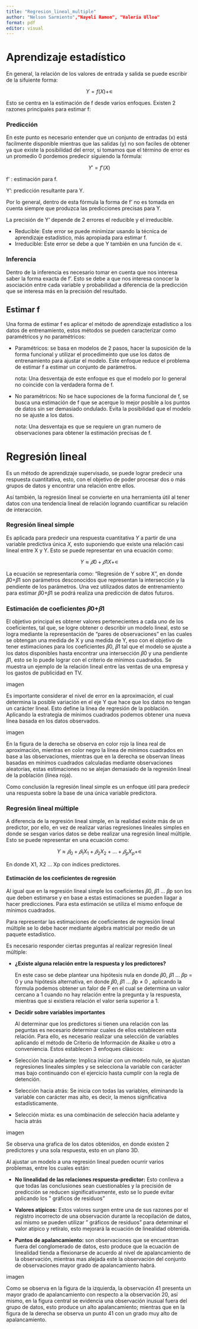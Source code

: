 ```yaml
---
title: "Regresion_lineal_multiple"
author: "Nelson Sarmiento","Nayeli Ramon", "Valeria Ulloa"
format: pdf
editor: visual
---
```


# Aprendizaje estadístico

En general, la relación de los valores de entrada y salida se puede escribir de la sifuiente forma:

$$ Y = f(X) + ∊ $$

Esto se centra en la estimación de f desde varios enfoques. Existen 2 razones principales para estimar f:

### Predicción

En este punto es necesario entender que un conjunto de entradas (x) está facilmente disponible mientras que las salidas (y) no son faciles de obtener ya que existe la posibilidad del error, si tomamos que el término de error es un promedio 0 pordemos predecir siguiendo la fórmula:

$$ Y' = f'(X) $$

f' : estimación para f.

Y': predicción resultante para Y.

Por lo general, dentro de esta fórmula la forma de f' no es tomada en cuenta siempre que produzca las predicciones precisas para Y.

La precisión de Y' depende de 2 errores el reducible y el irreducible.

-   Reducible: Este error se puede minimizar usando la técnica de aprendizaje estadístico, más apropiada para estimar f.
-   Irreducible: Este error se debe a que Y también en una función de ∊.

### Inferencia

Dentro de la inferencia es necesario tomar en cuenta que nos interesa saber la forma exacta de f'. Esto se debe a que nos interesa conocer la asociación entre cada variable y probabilidad a diferencia de la predicción que se interesa más en la precisión del resultado.

## Estimar f

Una forma de estimar f es aplicar el método de aprendizaje estadístico a los datos de entrenamiento, estos métodos se pueden caracterizar como paramétricos y no paramétricos:

-   Paramétricos: se basa en modelos de 2 pasos, hacer la suposición de la forma funcional y utilizar el procedimeinto que use los datos de entrenamiento para ajustar el modelo. Este enfoque reduce el problema de estimar f a estimar un conjunto de parámetros.

    nota: Una desventaja de este enfoque es que el modelo por lo general no coincide con la verdadera forma de f.

-   No paramétricos: No se hace supociones de la forma funcional de f, se busca una estimación de f que se acerque lo mejor posible a los puntos de datos sin ser demasiado ondulado. Evita la posibilidad que el modelo no se ajuste a los datos.

    nota: Una desventaja es que se requiere un gran numero de observaciones para obtener la estimación precisas de f.

# Regresión lineal

Es un método de aprendizaje supervisado, se puede lograr predecir una respuesta cuantitativa, esto, con el objetivo de poder procesar dos o más grupos de datos y encontrar una relación entre ellos.

Así también, la regresión lineal se convierte en una herramienta útil al tener datos con una tendencia lineal de relación logrando cuantificar su relación de interacción.

### Regresión lineal simple

Es aplicada para predecir una respuesta cuantitativa *Y* a partir de una variable predictiva única *X,* esto suponiendo que existe una relación casi lineal entre X y Y. Esto se puede representar en una ecuación como:

$$Y ≈ 𝛽0 + 𝛽1X + ∊$$

La ecuación se representaría como: "Regresión de Y sobre X", en donde 𝛽0+𝛽1 son parámetros desconocidos que representan la intersección y la pendiente de los parámetros. Una vez utilizados datos de entrenamiento para estimar 𝛽0+𝛽1 se podrá realiza una predicción de datos futuros.

### Estimación de coeficientes 𝛽0+𝛽1

El objetivo principal es obtener valores pertenecientes a cada uno de los coeficientes, tal que, se logre obtener o describir un modelo lineal, esto se logra mediante la representación de "pares de observaciones " en las cuales se obtengan una medida de X y una medida de Y, eso con el objetivo de tener estimaciones para los coeficientes 𝛽0, 𝛽1 tal que el modelo se ajuste a los datos disponibles hasta encontrar una intersección 𝛽0 y una pendiente 𝛽1, esto se lo puede lograr con el criterio de mínimos cuadrados. Se muestra un ejemplo de la relación lineal entre las ventas de una empresa y los gastos de publicidad en TV.

imagen

Es importante considerar el nivel de error en la aproximación, el cual determina la posible variación en el eje Y que hace que los datos no tengan un carácter lineal. Esto define la línea de regresión de la población. Aplicando la estrategia de mínimos cuadrados podemos obtener una nueva línea basada en los datos observados.

imagen

En la figura de la derecha se observa en color rojo la línea real de aproximación, mientras en color negro la línea de mínimos cuadrados en base a las observaciones, mientras que en la derecha se observan líneas basadas en mínimos cuadrados calculadas mediante observaciones aleatorias, estas estimaciones no se alejan demasiado de la regresión lineal de la población (línea roja).

Como conclusión la regresión lineal simple es un enfoque útil para predecir una respuesta sobre la base de una única variable predictora.

### Regresión lineal múltiple

A diferencia de la regresión lineal simple, en la realidad existe más de un predictor, por ello, en vez de realizar varias regresiones lineales simples en donde se sesgan varios datos se debe realizar una regresión lineal múltiple. Esto se puede representar en una ecuación como:

$$
Y ≈ 𝛽_0 + 𝛽_1X_1 + 𝛽_2X_2+...+ 𝛽_pX_p + ∊
$$

En donde X1, X2 ... Xp con índices predictores.

#### Estimación de los coeficientes de regresión

Al igual que en la regresión lineal simple los coeficientes 𝛽0, 𝛽1 ... 𝛽p son los que deben estimarse y en base a estas estimaciones se pueden llagar a hacer predicciones. Para esta estimación se utiliza el mismo enfoque de mínimos cuadrados.

Para representar las estimaciones de coeficientes de regresión lineal múltiple se lo debe hacer mediante algebra matricial por medio de un paquete estadístico.

Es necesario responder ciertas preguntas al realizar regresión lineal múltiple:

-   **¿Existe alguna relación entre la respuesta y los predictores?**

    En este caso se debe plantear una hipótesis nula en donde 𝛽0, 𝛽1 ... 𝛽p = 0 y una hipótesis alternativa, en donde 𝛽0, 𝛽1 ... 𝛽p ≠ 0 , aplicando la fórmula podemos obtener un falor de F en el cual se determina un valor cercano a 1 cuando no hay relación entre la pregunta y la respuesta, mientras que si existiera relación el valor sería superior a 1.

-   **Decidir sobre variables importantes**

    Al determinar que los predictores si tienen una relación con las peguntas es necesario determinar cuales de ellos establecen esta relación. Para ello, es necesario realizar una selección de variables aplicando el método de Criterio de Información de Akaike u otro a conveniencia. Estos establecen 3 enfoques clásicos:

-   Selección hacia adelante: Implica iniciar con un modelo nulo, se ajustan regresiones lineales simples y se selecciona la variable con carácter mas bajo continuando con el ejercicio hasta cumplir con la regla de detención.

-   Selección hacia atrás: Se inicia con todas las variables, eliminando la variable con carácter mas alto, es decir, la menos significativa estadísticamente.

-   Selección mixta: es una combinación de selección hacia adelante y hacia atrás

imagen

Se observa una grafica de los datos obtenidos, en donde existen 2 predictores y una sola respuesta, esto en un plano 3D.

Al ajustar un modelo a una regresión lineal pueden ocurrir varios problemas, entre los cuales están:

-   **No linealidad de las relaciones respuesta-predictor:** Esto conlleva a que todas las conclusiones sean cuestionables y la precisión de predicción se reducen significativamente, esto se lo puede evitar aplicando los " gráficos de residuos"

-   **Valores atípicos:** Estos valores surgen entre una de sus razones por el registro incorrecto de una observación durante la recopilación de datos, así mismo se pueden utilizar " gráficos de residuos" para determinar el valor atípico y retíralo, esto mejorará la ecuación de linealidad obtenida.

-   **Puntos de apalancamiento:** son observaciones que se encuentran fuera del conglomerado de datos, esto produce que la ecuación de linealidad tienda a flexionarse de acuerdo al nivel de apalancamiento de la observación, mientras mas alejada este la observación del conjunto de observaciones mayor grado de apalancamiento habrá.

imagen

Como se observa en la figura de la izquierda, la observación 41 presenta un mayor grado de apalancamiento con respecto a la observación 20, así mismo, en la figura central se evidencia una observación inusual fuera del grupo de datos, esto produce un alto apalancamiento; mientras que en la figura de la derecha se observa un punto 41 con un grado muy alto de apalancamiento.
